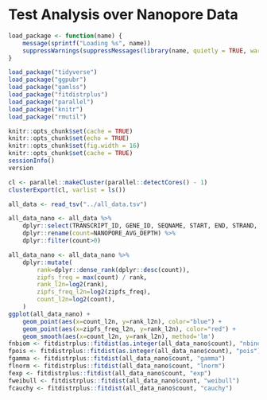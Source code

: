 # Test Analysis over Nanopore Data


```r
load_package <- function(name) {
    message(sprintf("Loading %s", name))
    suppressWarnings(suppressMessages(library(name, quietly = TRUE, warn.conflicts = FALSE, character.only = TRUE)))
}

load_package("tidyverse")
load_package("ggpubr")
load_package("gamlss")
load_package("fitdistrplus")
load_package("parallel")
load_package("knitr")
load_package("rmutil")

knitr::opts_chunk$set(cache = TRUE)
knitr::opts_chunk$set(echo = TRUE)
knitr::opts_chunk$set(fig.width = 16)
knitr::opts_chunk$set(cache = TRUE)
sessionInfo()
version

cl <- parallel::makeCluster(parallel::detectCores() - 1)
clusterExport(cl, varlist = ls())

all_data <- read_tsv("../all_data.tsv")

all_data_nano <- all_data %>%
    dplyr::select(TRANSCRIPT_ID, GENE_ID, SEQNAME, START, END, STRAND, LEN, GC, NANOPORE_AVG_DEPTH) %>%
    dplyr::rename(count=NANOPORE_AVG_DEPTH) %>%
    dplyr::filter(count>0)
```

```r
all_data_nano <- all_data_nano %>%
    dplyr::mutate(
        rank=dplyr::dense_rank(dplyr::desc(count)),
        zipfs_freq = max(count) / rank,
        rank_l2n=log2(rank),
        zipfs_freq_l2n=log2(zipfs_freq),
        count_l2n=log2(count),
    )
ggplot(all_data_nano) +
    geom_point(aes(x=count_l2n, y=rank_l2n), color="blue") +
    geom_point(aes(x=zipfs_freq_l2n, y=rank_l2n), color="red") +
    geom_smooth(aes(x=count_l2n, y=rank_l2n), method='lm')
fnbiom <- fitdistrplus::fitdist(as.integer(all_data_nano$count), "nbinom")
fpois <- fitdistrplus::fitdist(as.integer(all_data_nano$count), "pois")
fgamma <- fitdistrplus::fitdist(all_data_nano$count, "gamma")
flnorm <- fitdistrplus::fitdist(all_data_nano$count, "lnorm")
fexp <- fitdistrplus::fitdist(all_data_nano$count, "exp")
fweibull <- fitdistrplus::fitdist(all_data_nano$count, "weibull")
fcauchy <- fitdistrplus::fitdist(all_data_nano$count, "cauchy")
```
